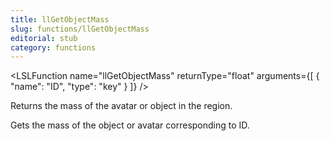 ```yaml
---
title: llGetObjectMass
slug: functions/llGetObjectMass
editorial: stub
category: functions
---
```


<LSLFunction
	name="llGetObjectMass"
	returnType="float"
	arguments={[
	{
		"name": "ID",
		"type": "key"
	}
]}
/>

Returns the mass of the avatar or object in the region.

Gets the mass of the object or avatar corresponding to ID.
